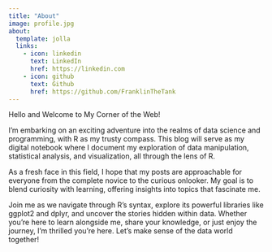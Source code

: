 ```yaml
---
title: "About"
image: profile.jpg
about:
  template: jolla
  links:
    - icon: linkedin
      text: LinkedIn
      href: https://linkedin.com
    - icon: github
      text: Github
      href: https://github.com/FranklinTheTank
---
```


Hello and Welcome to My Corner of the Web!

I'm embarking on an exciting adventure into the realms of data science and programming, with R as my trusty compass. This blog will serve as my digital notebook where I document my exploration of data manipulation, statistical analysis, and visualization, all through the lens of R.

As a fresh face in this field, I hope that my posts are approachable for everyone from the complete novice to the curious onlooker. My goal is to blend curiosity with learning, offering insights into topics that fascinate me.

Join me as we navigate through R's syntax, explore its powerful libraries like ggplot2 and dplyr, and uncover the stories hidden within data. Whether you're here to learn alongside me, share your knowledge, or just enjoy the journey, I'm thrilled you're here. Let's make sense of the data world together!
